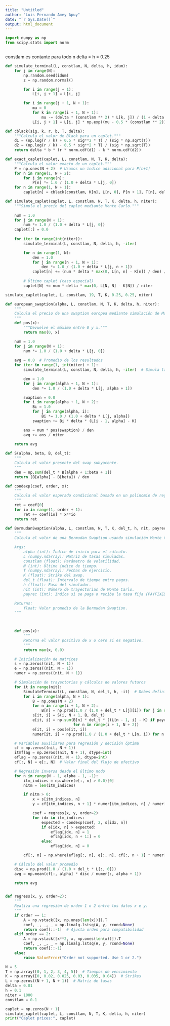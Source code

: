 ```yaml
---
title: "Untitled"
author: "Luis Fernando Amey Apuy"
date: "`r Sys.Date()`"
output: html_document
---
```


```python
import numpy as np
from scipy.stats import norm
```


```python

```

constlam es contante para todo n
delta = h = 0.25


```python
def simulate_terminal(L, constlam, N, delta, h, idum):
    for j in range(N):
        np.random.seed(idum)
        z = np.random.normal() 

        for i in range(j + 1):
            L[i, j + 1] = L[i, j]

        for i in range(j + 1, N + 1):
            mu = 0
            for k in range(i + 1, N + 1):
                mu -= (delta * (constlam ** 2) * L[k, j]) / (1 + delta * L[k, j])
            L[i, j + 1] = L[i, j] * np.exp((mu - 0.5 * (constlam ** 2)) * h + constlam * np.sqrt(h) * z)
```

```python
def cblack(sig, k, r, b, T, delta):
    """Calcula el valor de Black para un caplet."""
    d1 = (np.log(r / k) + 0.5 * sig**2 * T) / (sig * np.sqrt(T))
    d2 = (np.log(r / k) - 0.5 * sig**2 * T) / (sig * np.sqrt(T))
    return delta * b * (r * norm.cdf(d1) - k * norm.cdf(d2))

def exact_caplet(caplet, L, constlam, N, T, K, delta):
    """Calcula el valor exacto de un caplet."""
    P = np.ones(N + 2)  # Usamos un índice adicional para P[n+1]
    for n in range(1, N + 2):
        for j in range(n):
            P[n] *= 1.0 / (1.0 + delta * L[j, 0])
    for n in range(1, N + 1):
        caplet[n] = cblack(constlam, K[n], L[n, 0], P[n + 1], T[n], delta)

def simulate_caplet(caplet, L, constlam, N, T, K, delta, h, niter):
    """Simula el precio del caplet mediante Monte Carlo."""
    
    num = 1.0
    for j in range(N + 1):
        num *= 1.0 / (1.0 + delta * L[j, 0])
    caplet[:] = 0.0 
    
    for iter in range(int(niter)):
        simulate_terminal(L, constlam, N, delta, h, -iter)

        for n in range(1, N):
            den = 1.0
            for j in range(n + 1, N + 1):
                den *= 1.0 / (1.0 + delta * L[j, n + 1])
            caplet[n] += (num * delta * max(0, L[n, n] - K[n]) / den) / niter
        
        # Último caplet (caso especial)
        caplet[N] += num * delta * max(0, L[N, N] - K[N]) / niter
```

```python

simulate_caplet(caplet, L, constlam, 19, T, K, 0.25, 0.25, niter)

```

```python
def european_swaption(alpha, L, constlam, N, T, K, delta, h, niter):
    """
    Calcula el precio de una swaption europea mediante simulación de Monte Carlo.
    """
    def pos(x):
        """Devuelve el máximo entre 0 y x."""
        return max(0, x)

    num = 1.0
    for j in range(N + 1):
        num *= 1.0 / (1.0 + delta * L[j, 0])
    
    avg = 0.0  # Promedio de los resultados
    for iter in range(1, int(niter) + 1):
        simulate_terminal(L, constlam, N, delta, h, -iter)  # Simula tasas futuras

        den = 1.0
        for j in range(alpha + 1, N + 1):
            den *= 1.0 / (1.0 + delta * L[j, alpha + 1])

        swaption = 0.0
        for i in range(alpha + 1, N + 2):
            Bi = 1.0
            for j in range(alpha, i):
                Bi *= 1.0 / (1.0 + delta * L[j, alpha])
            swaption += Bi * delta * (L[i - 1, alpha] - K)

        ans = num * pos(swaption) / den
        avg += ans / niter

    return avg
  
def S(alpha, beta, B, del_t):
    """
    Calcula el valor presente del swap subyacente.
    """
    den = np.sum(del_t * B[alpha + 1:beta + 1])
    return (B[alpha] - B[beta]) / den

def condexp(coef, order, x):
    """
    Calcula el valor esperado condicional basado en un polinomio de regresión.
    """
    ret = coef[0]
    for io in range(1, order + 1):
        ret += coef[io] * x**io
    return ret
  
def BermudanSwaption(alpha, L, constlam, N, T, K, del_t, h, nit, payrec):
    """
    Calcula el valor de una Bermudan Swaption usando simulación Monte Carlo y regresión.

    Args:
        alpha (int): Índice de inicio para el cálculo.
        L (numpy.ndarray): Matriz de tasas simuladas.
        constlam (float): Parámetro de volatilidad.
        N (int): Último índice de tiempo.
        T (numpy.ndarray): Fechas de ejercicio.
        K (float): Strike del swap.
        del_t (float): Intervalo de tiempo entre pagos.
        h (float): Paso del simulador.
        nit (int): Número de trayectorias de Monte Carlo.
        payrec (int): Indica si se paga o recibe la tasa fija (PAYFIXED o PAYFLOAT).

    Returns:
        float: Valor promedio de la Bermudan Swaption.
    """

    

    def pos(x):
        """
        Retorna el valor positivo de x o cero si es negativo.
        """
        return max(x, 0.0)

    # Inicialización de matrices
    s = np.zeros((nit, N + 1))
    e = np.zeros((nit, N + 1))
    numer = np.zeros((nit, N + 1))

    # Simulación de trayectorias y cálculos de valores futuros
    for it in range(nit):
        SimulateTerminal(L, constlam, N, del_t, h, -it)  # Debes definir esta función
        for i in range(alpha, N + 1):
            B = np.ones(N + 2)
            for n in range(i + 1, N + 2):
                B[n] = np.prod(1.0 / (1.0 + del_t * L[j][i]) for j in range(i, n))
            s[it, i] = S(i, N + 1, B, del_t)
            e[it, i] = np.sum(B[n] * del_t * ((L[n - 1, i] - K) if payrec == PAYFIXED else (K - L[n - 1, i]))
                              for n in range(i + 1, N + 2))
            e[it, i] = pos(e[it, i])
            numer[it, i] = np.prod(1.0 / (1.0 + del_t * L[n, i]) for n in range(i, N + 1))

    # Variables auxiliares para regresión y decisión óptima
    cf = np.zeros((nit, N + 1))
    itmflag = np.zeros((nit, N + 1), dtype=int)
    eflag = np.zeros((nit, N + 1), dtype=int)
    cf[:, N] = e[:, N]  # Valor final del flujo de efectivo

    # Regresión inversa desde el último nodo
    for n in range(N - 1, alpha - 1, -1):
        itm_indices = np.where(e[:, n] > 0.0)[0]
        nitm = len(itm_indices)

        if nitm > 0:
            x = s[itm_indices, n]
            y = cf[itm_indices, n + 1] * numer[itm_indices, n] / numer[itm_indices, n + 1]

            coef = regress(x, y, order=2)
            for idx in itm_indices:
                expected = condexp(coef, 2, s[idx, n])
                if e[idx, n] > expected:
                    eflag[idx, n] = 1
                    eflag[idx, n + 1:] = 0
                else:
                    eflag[idx, n] = 0

        cf[:, n] = np.where(eflag[:, n], e[:, n], cf[:, n + 1] * numer[:, n] / numer[:, n + 1])

    # Cálculo del valor promedio
    disc = np.prod(1.0 / (1.0 + del_t * L[:, 0]))
    avg = np.mean(cf[:, alpha] * disc / numer[:, alpha + 1])

    return avg


def regress(x, y, order=2):
    """
    Realiza una regresión de orden 1 o 2 entre los datos x e y.
    """
    if order == 1:
        A = np.vstack([x, np.ones(len(x))]).T
        coef, _, _, _ = np.linalg.lstsq(A, y, rcond=None)
        return coef[::-1]  # Ajusta orden para compatibilidad
    elif order == 2:
        A = np.vstack([x**2, x, np.ones(len(x))]).T
        coef, _, _, _ = np.linalg.lstsq(A, y, rcond=None)
        return coef[::-1]
    else:
        raise ValueError("Order not supported. Use 1 or 2.")
```


```python
N = 5
T = np.array([0, 1, 2, 3, 4, 5])  # Tiempos de vencimiento
K = np.array([0, 0.02, 0.025, 0.03, 0.035, 0.04])  # Strikes
L = np.zeros((N + 1, N + 1))  # Matriz de tasas
delta = 0.01
h = 0.1
niter = 1000
constlam = 0.1

caplet = np.zeros(N + 1)
simulate_caplet(caplet, L, constlam, N, T, K, delta, h, niter)
print("Caplet prices:", caplet)
```

